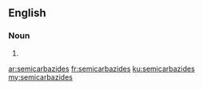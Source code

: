 ==English==

===Noun===
{{head|en|plural}}

# {{plural of|semicarbazide|lang=en|nocat=1}}

[[ar:semicarbazides]]
[[fr:semicarbazides]]
[[ku:semicarbazides]]
[[my:semicarbazides]]